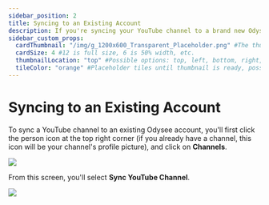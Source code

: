 ---
sidebar_position: 2
title: Syncing to an Existing Account
description: If you're syncing your YouTube channel to a brand new Odysee account, the steps are fairly straightforward.
sidebar_custom_props:
  cardThumbnail: "/img/g_1200x600_Transparent_Placeholder.png" #The thumbnail on the category card.
  cardSize: 4 #12 is full size, 6 is 50% width, etc.
  thumbnailLocation: "top" #Possible options: top, left, bottom, right, none
  tileColor: "orange" #Placeholder tiles until thumbnail is ready, possible options: blue, cream, darkpurple, lightpurple, mauve, orange, pink, none
---

# Syncing to an Existing Account

To sync a YouTube channel to an existing Odysee account, you'll first click the person icon at the top right corner (if you already have a channel, this icon will be your channel's profile picture), and click on **Channels**.

![](/img/en/category-channels1.png)

From this screen, you'll select **Sync YouTube Channel**.

![](/img/en/category-sync1.png)
